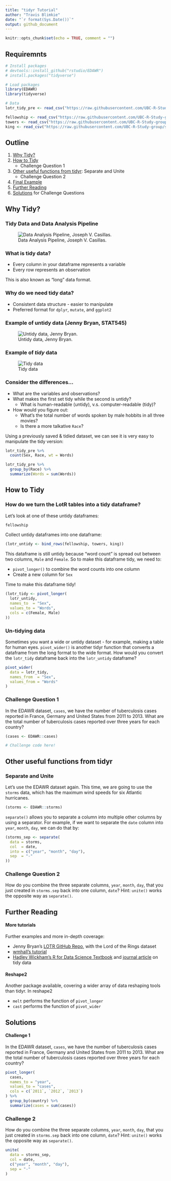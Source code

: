 ```yaml
---
title: "tidyr Tutorial"
author: "Travis Blimkie"
date: "`r format(Sys.Date())`"
output: github_document
---
```


```r
knitr::opts_chunk$set(echo = TRUE, comment = "")
```

## Requiremnts
```r
# Install packages
# devtools::install_github("rstudio/EDAWR")
# install.packages("tidyverse")

# Load packages
library(EDAWR)
library(tidyverse)

# Data
lotr_tidy_pre <- read_csv("https://raw.githubusercontent.com/UBC-R-Study-group/studyGroup/gh-pages/lessons/20210331/data/lotr_tidy.csv")

fellowship <- read_csv("https://raw.githubusercontent.com/UBC-R-Study-group/studyGroup/gh-pages/lessons/20210331/data/The_Fellowship_Of_The_Ring.csv")
towers <- read_csv("https://raw.githubusercontent.com/UBC-R-Study-group/studyGroup/gh-pages/lessons/20210331/data/The_Two_Towers.csv")
king <- read_csv("https://raw.githubusercontent.com/UBC-R-Study-group/studyGroup/gh-pages/lessons/20210331/data/The_Return_Of_The_King.csv")
```


## Outline

1. [Why Tidy?](#why-tidy)
2. [How to Tidy](#how-to-tidy)
    - Challenge Question 1
3. [Other useful functions from tidyr](#other-useful-functions-from-tidyr): Separate and Unite
    - Challenge Question 2
4. [Final Example](#final-example)
5. [Further Reading](#further-reading)
6. [Solutions](#solutions) for Challenge Questions

## Why Tidy?

### Tidy Data and Data Analysis Pipeline

![Data Analysis Pipeline, Joseph V. Casillas.](www/DataAnalysis.png)


### What is tidy data?
* Every column in your dataframe represents a variable
* Every row represents an observation

This is also known as "long" data format.


### Why do we need tidy data?
* Consistent data structure - easier to manipulate
* Preferred format for `dplyr`, `mutate`, and `ggplot2`


### Example of untidy data (Jenny Bryan, STAT545)
![Untidy data, Jenny Bryan.](www/untidy_lotr.png)

### Example of *tidy* data
![Tidy data](www/tidy_lotr.png)


### Consider the differences...
* What are the variables and observations?
* What makes the first set tidy while the second is untidy?
    - What is human-readable (untidy), v.s. computer-readable (tidy)?
* How would you figure out:
    - What's the total number of words spoken by male hobbits in all three
    movies?
    - Is there a more talkative `Race`? 

Using a previously saved & tidied dataset, we can see it is very easy to
manipulate the tidy version:
```r
lotr_tidy_pre %>% 
  count(Sex, Race, wt = Words)

lotr_tidy_pre %>%
  group_by(Race) %>%
  summarize(Words = sum(Words))
```


## How to Tidy

### How do we turn the LotR tables into a tidy dataframe?
Let's look at one of these untidy dataframes:
```r
fellowship
```


Collect untidy dataframes into one dataframe:
```r
(lotr_untidy <- bind_rows(fellowship, towers, king))
```

This dataframe is still untidy because "word count" is spread out between two
columns, `Male` and `Female`. So to make this dataframe tidy, we need to:

- `pivot_longer()` to combine the word counts into one column
- Create a new column for `Sex`

Time to make this dataframe tidy!

```r
(lotr_tidy <- pivot_longer(
  lotr_untidy, 
  names_to  = "Sex", 
  values_to = "Words",
  cols = c(Female, Male)
))
```


### Un-tidying data
Sometimes you want a wide or untidy dataset - for example, making a table for
human eyes. `pivot_wider()` is another tidyr function that converts a dataframe
from the long format to the wide format. How would you convert the `lotr_tidy`
dataframe back into the `lotr_untidy` dataframe?
```r
pivot_wider(
  data = lotr_tidy, 
  names_from  = "Sex", 
  values_from = "Words"
)
```


### Challenge Question 1
In the EDAWR dataset, `cases`, we have the number of tuberculosis cases reported
in France, Germany and United States from 2011 to 2013. What are the total
number of tuberculosis cases reported over three years for each country?
```r
(cases <- EDAWR::cases)

# Challenge code here!
```


## Other useful functions from tidyr

### Separate and Unite
Let's use the EDAWR dataset again. This time, we are going to use the `storms`
data, which has the maximum wind speeds for six Atlantic hurricanes.
```r
(storms <- EDAWR::storms)
```

`separate()` allows you to separate a column into multiple other columns by
using a separator. For example, if we want to separate the `date` column into
`year`, `month`, `day`, we can do that by:
```r
(storms_sep <- separate(
  data = storms,
  col  = date,
  into = c("year", "month", "day"),
  sep  = "-"
))
```


### Challenge Question 2
How do you combine the three separate columns, `year`, `month`, `day`, that you
just created in `storms.sep` back into one column, `date`? Hint: `unite()` works
the opposite way as `separate()`.


## Further Reading

#### More tutorials
Further examples and more in-depth coverage:

* Jenny Bryan's [LOTR GitHub Repo](https://github.com/jennybc/lotr-tidy), with
the Lord of the Rings dataset
* [wmhall's
tutorial](https://github.com/wmhall/tidyr_lesson/blob/master/tidyr_lesson.md)
* [Hadley Wickham's R for Data Science
Textbook](http://r4ds.had.co.nz/tidy-data.html) and [journal
article](http://vita.had.co.nz/papers/tidy-data.pdf) on tidy data


#### Reshape2
Another package available, covering a wider array of data reshaping tools than
tidyr. In reshape2

* `melt` performs the function of `pivot_longer`
* `cast` performs the function of `pivot_wider`


## Solutions

#### Challenge 1
In the EDAWR dataset, `cases`, we have the number of tuberculosis cases reported
in France, Germany and United States from 2011 to 2013. What are the total
number of tuberculosis cases reported over three years for each country?
```r
pivot_longer(
  cases,
  names_to = "year",
  values_to = "cases",
  cols = c(`2011`, `2012`, `2013`)
) %>%
  group_by(country) %>%
  summarize(cases = sum(cases))
```


### Challenge 2
How do you combine the three separate columns, `year`, `month`, `day`, that you
just created in `storms.sep` back into one column, `date`? Hint: `unite()` works
the opposite way as `separate()`.
```r
unite(
  data = storms_sep, 
  col = date, 
  c("year", "month", "day"), 
  sep = "-"
)
```
